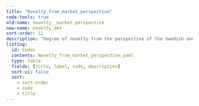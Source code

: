 ```yaml
---
title: "Novelty_from_market_perspective"
code-tools: true
old-name: novelty__market_perspective
new-name: novelty_mkt
sort-order: 12
description: "Degree of novelty from the perspective of the Swedish and the global market respectively"
listing:
  id: Codes
  contents: Novelty_from_market_perspective.yaml
  type: table
  fields: [title, label, code, description]
  sort-ui: false
  sort:
    - sort-order
    - code
    - title
---
```


:::{ #Codes }
:::
